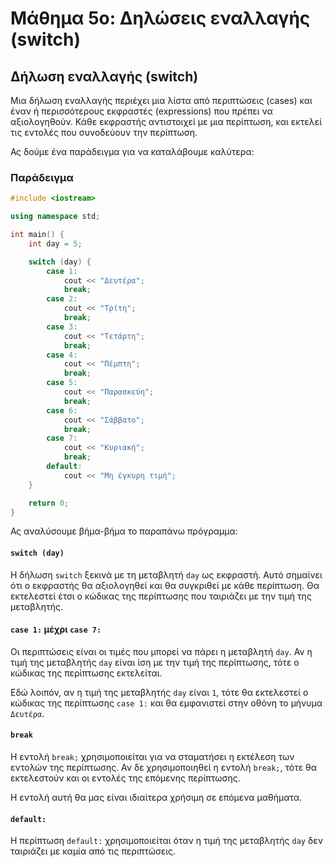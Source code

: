 # Μάθημα 5ο: Δηλώσεις εναλλαγής (switch)

## Δήλωση εναλλαγής (switch)

Μια δήλωση εναλλαγής περιέχει μια λίστα από περιπτώσεις (cases)
και έναν ή περισσότερους εκφραστές (expressions) που πρέπει να αξιολογηθούν.
Κάθε εκφραστής αντιστοιχεί με μια περίπτωση, και εκτελεί τις εντολές που συνοδεύουν την περίπτωση.

Ας δούμε ένα παράδειγμα για να καταλάβουμε καλύτερα:

### Παράδειγμα

```c++
#include <iostream>

using namespace std;

int main() {
    int day = 5;

    switch (day) {
        case 1:
            cout << "Δευτέρα";
            break;
        case 2:
            cout << "Τρίτη";
            break;
        case 3:
            cout << "Τετάρτη";
            break;
        case 4:
            cout << "Πέμπτη";
            break;
        case 5:
            cout << "Παρασκεύη";
            break;
        case 6:
            cout << "Σάββατο";
            break;
        case 7:
            cout << "Κυριακή";
            break;
        default:
            cout << "Μη έγκυρη τιμή";
    }

    return 0;
}
```

Ας αναλύσουμε βήμα-βήμα το παραπάνω πρόγραμμα:

#### `switch (day)`

Η δήλωση `switch` ξεκινά με τη μεταβλητή `day` ως εκφραστή.
Αυτό σημαίνει ότι ο εκφραστής θα αξιολογηθεί και θα συγκριθεί με κάθε περίπτωση.
Θα εκτελεστεί έτσι ο κώδικας της περίπτωσης που ταιριάζει με την τιμή της μεταβλητής.

#### `case 1:` μέχρι `case 7:`

Οι περιπτώσεις είναι οι τιμές που μπορεί να πάρει η μεταβλητή `day`.
Αν η τιμή της μεταβλητής `day` είναι ίση με την τιμή της περίπτωσης, τότε ο κώδικας της περίπτωσης εκτελείται.

Εδώ λοιπόν, αν η τιμή της μεταβλητής `day` είναι `1`, τότε θα εκτελεστεί ο κώδικας της περίπτωσης `case 1:`
και θα εμφανιστεί στην οθόνη το μήνυμα `Δευτέρα`.

#### `break`

Η εντολή `break;` χρησιμοποιείται για να σταματήσει η εκτέλεση των εντολών της περίπτωσης.
Αν δε χρησιμοποιηθεί η εντολή `break;`, τότε θα εκτελεστούν και οι εντολές της επόμενης περίπτωσης.

Η εντολή αυτή θα μας είναι ιδιαίτερα χρήσιμη σε επόμενα μαθήματα.

#### `default:`

Η περίπτωση `default:` χρησιμοποιείται όταν η τιμή της μεταβλητής `day` δεν ταιριάζει με καμία από τις περιπτώσεις.